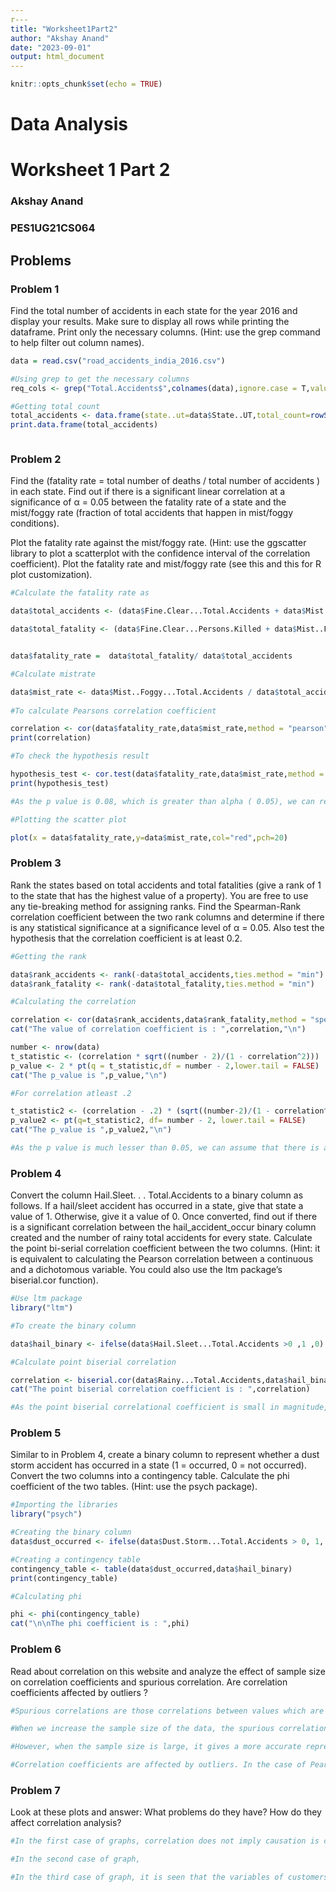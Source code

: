 ```yaml
---
r---
title: "Worksheet1Part2"
author: "Akshay Anand"
date: "2023-09-01"
output: html_document
---
```


```r
knitr::opts_chunk$set(echo = TRUE)
```

# **Data Analysis**

# **Worksheet 1 Part 2**

### Akshay Anand

### PES1UG21CS064

## Problems

### Problem 1

Find the total number of accidents in each state for the year 2016 and display your results. Make sure to display all rows while printing the dataframe. Print only the necessary columns. (Hint: use the grep command to help filter out column names).

```r
data = read.csv("road_accidents_india_2016.csv")

#Using grep to get the necessary columns
req_cols <- grep("Total.Accidents$",colnames(data),ignore.case = T,value=TRUE)

#Getting total count
total_accidents <- data.frame(state..ut=data$State..UT,total_count=rowSums(data[,c(req_cols)],na.rm = TRUE))
print.data.frame(total_accidents)



```

### Problem 2

Find the (fatality rate = total number of deaths / total number of accidents ) in each state. Find out if there is a significant linear correlation at a significance of α = 0.05 between the fatality rate of a state and the mist/foggy rate (fraction of total accidents that happen in mist/foggy conditions).

Plot the fatality rate against the mist/foggy rate. (Hint: use the ggscatter library to plot a scatterplot with the confidence interval of the correlation coefficient). Plot the fatality rate and mist/foggy rate (see this and this for R plot customization).

```r
#Calculate the fatality rate as

data$total_accidents <- (data$Fine.Clear...Total.Accidents + data$Mist..Foggy...Total.Accidents + data$Cloudy...Total.Accidents + data$Rainy...Total.Accidents + data$Snowfall...Total.Accidents + data$Hail.Sleet...Total.Accidents + data$Dust.Storm...Total.Accidents + data$Others...Total.Accidents)

data$total_fatality <- (data$Fine.Clear...Persons.Killed + data$Mist..Foggy...Persons.Killed + data$Cloudy...Persons.Killed + data$Rainy...Persons.Killed + data$Snowfall...Persons.Killed + data$Hail.Sleet...Persons.Killed + data$Dust.Storm...Persons.Killed + data$Others...Persons.Killed)


data$fatality_rate =  data$total_fatality/ data$total_accidents 

#Calculate mistrate

data$mist_rate <- data$Mist..Foggy...Total.Accidents / data$total_accidents
  
#To calculate Pearsons correlation coefficient

correlation <- cor(data$fatality_rate,data$mist_rate,method = "pearson")
print(correlation)

#To check the hypothesis result

hypothesis_test <- cor.test(data$fatality_rate,data$mist_rate,method = "pearson")
print(hypothesis_test)

#As the p value is 0.08, which is greater than alpha ( 0.05), we can reject the null hypothesis that true correlation is equal to 0

#Plotting the scatter plot

plot(x = data$fatality_rate,y=data$mist_rate,col="red",pch=20)
```

### Problem 3

Rank the states based on total accidents and total fatalities (give a rank of 1 to the state that has the highest value of a property). You are free to use any tie-breaking method for assigning ranks. Find the Spearman-Rank correlation coefficient between the two rank columns and determine if there is any statistical significance at a significance level of α = 0.05. Also test the hypothesis that the correlation coefficient is at least 0.2.

```r
#Getting the rank

data$rank_accidents <- rank(-data$total_accidents,ties.method = "min")
data$rank_fatality <- rank(-data$total_fatality,ties.method = "min")

#Calculating the correlation

correlation <- cor(data$rank_accidents,data$rank_fatality,method = "spearman")
cat("The value of correlation coefficient is : ",correlation,"\n")

number <- nrow(data)
t_statistic <- (correlation * sqrt((number - 2)/(1 - correlation^2)))
p_value <- 2 * pt(q = t_statistic,df = number - 2,lower.tail = FALSE)
cat("The p_value is ",p_value,"\n")

#For correlation atleast .2 

t_statistic2 <- (correlation - .2) * (sqrt((number-2)/(1 - correlation^2)))
p_value2 <- pt(q=t_statistic2, df= number - 2, lower.tail = FALSE)
cat("The p_value is ",p_value2,"\n")

#As the p value is much lesser than 0.05, we can assume that there is a correlation between the two ranks and that the correlation is atleast greater than 0.2
```

### Problem 4

Convert the column Hail.Sleet. . . Total.Accidents to a binary column as follows. If a hail/sleet accident has occurred in a state, give that state a value of 1. Otherwise, give it a value of 0. Once converted, find out if there is a significant correlation between the hail_accident_occur binary column created and the number of rainy total accidents for every state. Calculate the point bi-serial correlation coefficient between the two columns. (Hint: it is equivalent to calculating the Pearson correlation between a continuous and a dichotomous variable. You could also use the ltm package's biserial.cor function).

```r
#Use ltm package
library("ltm")

#To create the binary column

data$hail_binary <- ifelse(data$Hail.Sleet...Total.Accidents >0 ,1 ,0)

#Calculate point biserial correlation

correlation <- biserial.cor(data$Rainy...Total.Accidents,data$hail_binary)
cat("The point biserial correlation coefficient is : ",correlation)

#As the point biserial correlational coefficient is small in magnitude, the binary column of hail accident occuring does not have a significant relation with total number of accidents in rainy whether.

```

### Problem 5

Similar to in Problem 4, create a binary column to represent whether a dust storm accident has occurred in a state (1 = occurred, 0 = not occurred). Convert the two columns into a contingency table. Calculate the phi coefficient of the two tables. (Hint: use the psych package).

```r
#Importing the libraries
library("psych")

#Creating the binary column
data$dust_occurred <- ifelse(data$Dust.Storm...Total.Accidents > 0, 1, 0)

#Creating a contingency table
contingency_table <- table(data$dust_occurred,data$hail_binary)
print(contingency_table)

#Calculating phi

phi <- phi(contingency_table)
cat("\n\nThe phi coefficient is : ",phi)
```

### Problem 6

Read about correlation on this website and analyze the effect of sample size on correlation coefficients and spurious correlation. Are correlation coefficients affected by outliers ?

```r
#Spurious correlations are those correlations between values which are not related but still show some correlation due to randomness or a third confounding variable.

#When we increase the sample size of the data, the spurious correlations reduce. This is because while the sample size is small, the chosen samples could resemble and give a high correlation due to chance.

#However, when the sample size is large, it gives a more accurate representation of the population and ensures that random chance and sampling error does not affect correlation, thereby reducing spurious correlations.

#Correlation coefficients are affected by outliers. In the case of Pearson's correlation coefficients, the outliers affect the value of covariance, decreasing or increasing the coefficient.
```

### Problem 7

Look at these plots and answer: What problems do they have? How do they affect correlation analysis?

```r

#In the first case of graphs, correlation does not imply causation is clearly visible. As seen in the case of iphone stairs and deaths by stairs, although there is a strong correlation, the two variables are not actually related. The other two graphs also imply strong negative and positive correlation respectively, but are not actually dependant on each other.

#In the second case of graph,

#In the third case of graph, it is seen that the variables of customers below 40 and above 40 are related. However, this relation is not linear in nature. This means that the correlational analysis will not be able to capture this information.
```

